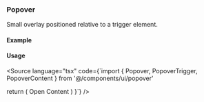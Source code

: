 
<Meta of={PopoverStories} />

### Popover

Small overlay positioned relative to a trigger element.

#### Example

<Canvas>
  <Story of={PopoverStories.Default} />
</Canvas>

#### Usage

<Source language="tsx" code={`import { Popover, PopoverTrigger, PopoverContent } from '@/components/ui/popover'

  return (
    <Popover>
      <PopoverTrigger>Open</PopoverTrigger>
      <PopoverContent>Content</PopoverContent>
    </Popover>
  )
}`} />
